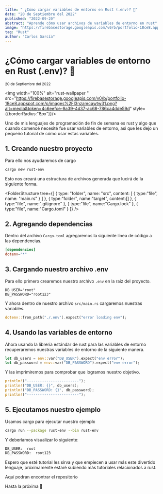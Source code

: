 ```yaml
---
title: " ¿Cómo cargar variables de entorno en Rust (.env)? 🦀"
date: "20 de Septiembre del 2022"
published: "2022-09-20"
abstract: "Aprende cómo usar archivos de variables de entorno en rust"
image: "https://firebasestorage.googleapis.com/v0/b/portfolio-18ce8.appspot.com/o/images%2Fl3nzamcawtw31.png?alt=media&token=4c6eefce-9a39-4d37-ac68-786ca4dde59d"
tag: "Rust"
author: "Carlos García"
---
```


# ¿Cómo cargar variables de entorno en Rust (.env)? 🦀

<small>20 de Septiembre del 2022</small><EditPost path="como-usar-variables-entorno-rust" />

<img width="100%" alt="rust-wallpaper " src="https://firebasestorage.googleapis.com/v0/b/portfolio-18ce8.appspot.com/o/images%2Fl3nzamcawtw31.png?alt=media&token=4c6eefce-9a39-4d37-ac68-786ca4dde59d" style={{borderRadius:"8px"}}/>


Uno de mis lenguajes de programación de fin de semana es rust y algo que cuando comencé necesité fue usar variables de entorno, así que les dejo un pequeño tutorial de cómo usar estas variables.

## 1. Creando nuestro proyecto

Para ello nos ayudaremos de cargo

```bash
cargo new rust-env 
```

Esto nos creará una estructura de archivos generada que lucirá de la siguiente forma.

<FolderStructure
  tree={[
  {
    type: "folder",
    name: "src",
    content: [
      {
        type:"file",
        name: "main.rs"
      }
    ]
  },
  {
    type:"folder",
    name:"target",
    content:[]
  },
  {
    type:"file",
    name:".gitignore"
  },
  {
    type:"file",
    name:"Cargo.lock"
  },
  {
    type:"file",
    name:"Cargo.toml"
  }
]}
/>


## 2. Agregando dependencias

Dentro del archivo `Cargo.toml` agregaremos la siguiente línea de código a las dependencias.

```toml
[dependencies]
dotenv="*"
```

## 3. Cargando nuestro archivo .env

Para ello primero crearemos nuestro archivo `.env` en la raíz del proyecto.

```
DB_USER="root"
DB_PASSWORD="root123"
```

Y ahora dentro de nuestro archivo `src/main.rs` cargaremos nuestras variables.

```rust
dotenv::from_path("./.env").expect("error loading env");
```

## 4. Usando las variables de entorno

Ahora usando la librería estándar de rust para las variables de entorno recuperaremos nuestras variables de entorno de la siguiente manera.

```rust
let db_users = env::var("DB_USER").expect("env error");
let db_password = env::var("DB_PASSWORD").expect("env error");
```

Y las imprimiremos para comprobar que logramos nuestro objetivo.

```rust
println!("------------------------");
println!("DB_USER: {}", db_users);
println!("DB_PASSWORD: {}", db_password);
println!("------------------------");
```

## 5. Ejecutamos nuestro ejemplo

Usamos cargo para ejecutar nuestro ejemplo
```bash
cargo run --package rust-env --bin rust-env
```

Y deberíamos visualizar lo siguiente:

```bash
DB_USER:  root
DB_PASSWORD:  root123
```


Espero que esté tutorial les sirva y que empiecen a usar más este divertido lenguaje, próximamente estaré subiendo más tutoriales relacionados a rust.

Aquí podran encontrar el repositorio <BlogLink url="https://github.com/solrac97gr/rust-env"  content="rust-env"/>

Hasta la próxima 👋